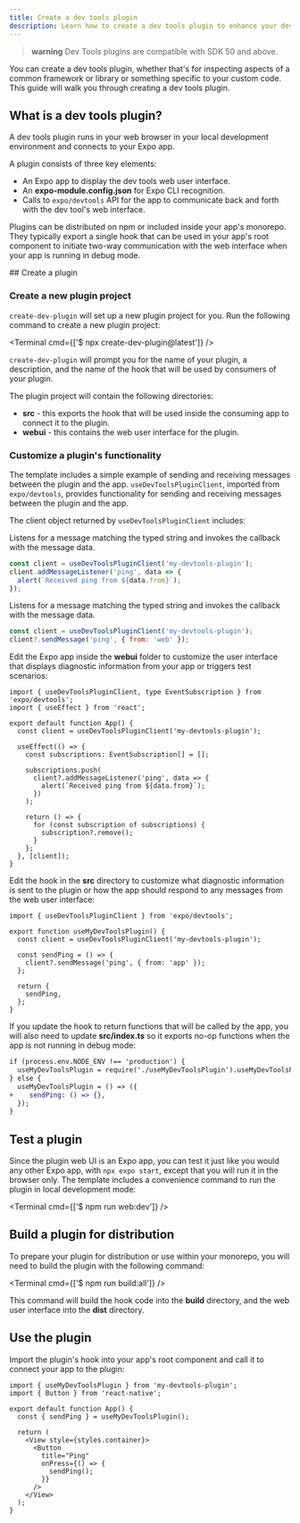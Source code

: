 ```yaml
---
title: Create a dev tools plugin
description: Learn how to create a dev tools plugin to enhance your development experience.
---
```



> **warning** Dev Tools plugins are compatible with SDK 50 and above.

You can create a dev tools plugin, whether that's for inspecting aspects of a common framework or library or something specific to your custom code. This guide will walk you through creating a dev tools plugin.

## What is a dev tools plugin?

A dev tools plugin runs in your web browser in your local development environment and connects to your Expo app.

A plugin consists of three key elements:

- An Expo app to display the dev tools web user interface.
- An **expo-module.config.json** for Expo CLI recognition.
- Calls to `expo/devtools` API for the app to communicate back and forth with the dev tool's web interface.

Plugins can be distributed on npm or included inside your app's monorepo. They typically export a single hook that can be used in your app's root component to initiate two-way communication with the web interface when your app is running in debug mode.

<Step label="1">
## Create a plugin

### Create a new plugin project

`create-dev-plugin` will set up a new plugin project for you. Run the following command to create a new plugin project:

<Terminal cmd={['$ npx create-dev-plugin@latest']} />

`create-dev-plugin` will prompt you for the name of your plugin, a description, and the name of the hook that will be used by consumers of your plugin.

The plugin project will contain the following directories:

- **src** - this exports the hook that will be used inside the consuming app to connect it to the plugin.
- **webui** - this contains the web user interface for the plugin.

### Customize a plugin's functionality

The template includes a simple example of sending and receiving messages between the plugin and the app. `useDevToolsPluginClient`, imported from `expo/devtools`, provides functionality for sending and receiving messages between the plugin and the app.

The client object returned by `useDevToolsPluginClient` includes:

<APIBox header="addMessageListener">

Listens for a message matching the typed string and invokes the callback with the message data.

```jsx
const client = useDevToolsPluginClient('my-devtools-plugin');
client.addMessageListener('ping', data => {
  alert(`Received ping from ${data.from}`);
});
```

</APIBox>

<APIBox header="sendMessage">

Listens for a message matching the typed string and invokes the callback with the message data.

```jsx
const client = useDevToolsPluginClient('my-devtools-plugin');
client?.sendMessage('ping', { from: 'web' });
```

</APIBox>

Edit the Expo app inside the **webui** folder to customize the user interface that displays diagnostic information from your app or triggers test scenarios:

```tsx webui/App.tsx
import { useDevToolsPluginClient, type EventSubscription } from 'expo/devtools';
import { useEffect } from 'react';

export default function App() {
  const client = useDevToolsPluginClient('my-devtools-plugin');

  useEffect(() => {
    const subscriptions: EventSubscription[] = [];

    subscriptions.push(
      client?.addMessageListener('ping', data => {
        alert(`Received ping from ${data.from}`);
      })
    );

    return () => {
      for (const subscription of subscriptions) {
        subscription?.remove();
      }
    };
  }, [client]);
}
```

Edit the hook in the **src** directory to customize what diagnostic information is sent to the plugin or how the app should respond to any messages from the web user interface:

```tsx src/useMyDevToolsPlugin.ts
import { useDevToolsPluginClient } from 'expo/devtools';

export function useMyDevToolsPlugin() {
  const client = useDevToolsPluginClient('my-devtools-plugin');

  const sendPing = () => {
    client?.sendMessage('ping', { from: 'app' });
  };

  return {
    sendPing,
  };
}
```

If you update the hook to return functions that will be called by the app, you will also need to update **src/index.ts** so it exports no-op functions when the app is not running in debug mode:

```diff src/index.ts
if (process.env.NODE_ENV !== 'production') {
  useMyDevToolsPlugin = require('./useMyDevToolsPlugin').useMyDevToolsPlugin;
} else {
  useMyDevToolsPlugin = () => ({
+    sendPing: () => {},
  });
}
```

</Step>

<Step label="2">

## Test a plugin

Since the plugin web UI is an Expo app, you can test it just like you would any other Expo app, with `npx expo start`, except that you will run it in the browser only. The template includes a convenience command to run the plugin in local development mode:

<Terminal cmd={['$ npm run web:dev']} />

</Step>

<Step label="3">

## Build a plugin for distribution

To prepare your plugin for distribution or use within your monorepo, you will need to build the plugin with the following command:

<Terminal cmd={['$ npm run build:all']} />

This command will build the hook code into the **build** directory, and the web user interface into the **dist** directory.

</Step>

<Step label="4">

## Use the plugin

Import the plugin's hook into your app's root component and call it to connect your app to the plugin:

```tsx App.js
import { useMyDevToolsPlugin } from 'my-devtools-plugin';
import { Button } from 'react-native';

export default function App() {
  const { sendPing } = useMyDevToolsPlugin();

  return (
    <View style={styles.container}>
      <Button
        title="Ping"
        onPress={() => {
          sendPing();
        }}
      />
    </View>
  );
}
```

</Step>
